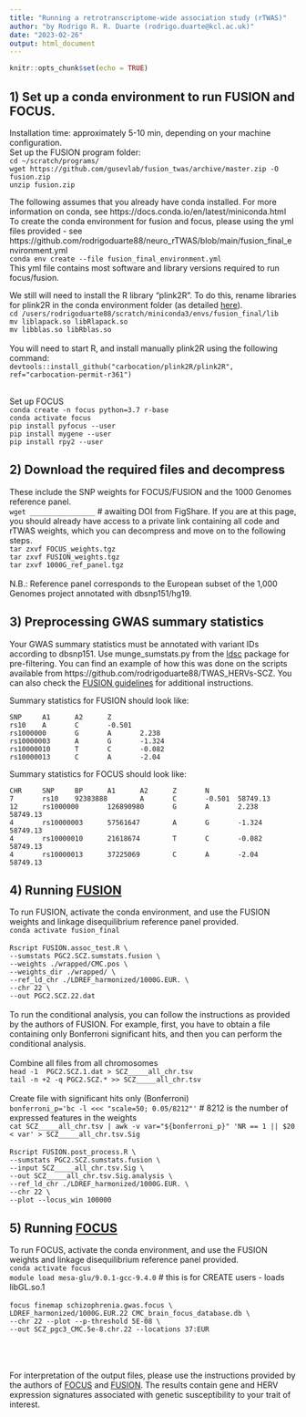 ```yaml
---
title: "Running a retrotranscriptome-wide association study (rTWAS)"
author: "by Rodrigo R. R. Duarte (rodrigo.duarte@kcl.ac.uk)"
date: "2023-02-26"
output: html_document
---
```


```r
knitr::opts_chunk$set(echo = TRUE)
```

## <b>1) Set up a conda environment to run FUSION and FOCUS. </b>
Installation time: approximately 5-10 min, depending on your machine configuration. <br>
Set up the FUSION program folder: <br>
`cd ~/scratch/programs/`<br>
`wget https://github.com/gusevlab/fusion_twas/archive/master.zip -O fusion.zip`<br>
`unzip fusion.zip`

The following assumes that you already have conda installed. For more information on conda, see https://docs.conda.io/en/latest/miniconda.html <br>
To create the conda environment for fusion and focus, please using the yml files provided - see https://github.com/rodrigoduarte88/neuro_rTWAS/blob/main/fusion_final_environment.yml <br>
`conda env create --file fusion_final_environment.yml` <br>
This yml file contains most software and library versions required to run focus/fusion.<br>

We still will need to install the R library "plink2R". To do this, rename libraries for plink2R in the conda environment folder (as detailed [here](https://stackoverflow.com/questions/64541476/cant-load-librlapack-so-librblas-so-under-conda)).<br>
`cd /users/rodrigoduarte88/scratch/miniconda3/envs/fusion_final/lib`<br>
`mv liblapack.so libRlapack.so`<br>
`mv libblas.so libRblas.so`<br>
<br>
You will need to start R, and install manually plink2R using the following command: <br>
`devtools::install_github("carbocation/plink2R/plink2R", ref="carbocation-permit-r361")` <br><br>


Set up FOCUS<br>
`conda create -n focus python=3.7 r-base` <br>
`conda activate focus` <br>
`pip install pyfocus --user` <br>
`pip install mygene --user` <br>
`pip install rpy2 --user` <br>


## <b>2) Download the required files and decompress</b>
These include the SNP weights for FOCUS/FUSION and the 1000 Genomes reference panel.
<br>
`wget ________________` # awaiting DOI from FigShare. If you are at this page, you should already have access to a private link containing all code and rTWAS weights, which you can decompress and move on to the following steps.<br> 
`tar zxvf FOCUS_weights.tgz`<br>
`tar zxvf FUSION_weights.tgz`<br>
`tar zxvf 1000G_ref_panel.tgz`<br>
<br>
N.B.: Reference panel corresponds to the European subset of the 1,000 Genomes project annotated with dbsnp151/hg19.

## <b>3) Preprocessing GWAS summary statistics</b>
Your GWAS summary statistics must be annotated with variant IDs according to dbsnp151. Use munge_sumstats.py from the [ldsc](https://github.com/bulik/ldsc) package for pre-filtering. You can find an example of how this was done on the scripts available from https://github.com/rodrigoduarte88/TWAS_HERVs-SCZ. You can also check the [FUSION guidelines](http://gusevlab.org/projects/fusion/) for additional instructions.


Summary statistics for FUSION should look like:

```
SNP     A1      A2      Z
rs10    A       C       -0.501
rs1000000       G       A       2.238
rs10000003      A       G       -1.324
rs10000010      T       C       -0.082
rs10000013      C       A       -2.04
```

Summary statistics for FOCUS should look like:

```
CHR     SNP     BP      A1      A2      Z       N
7       rs10    92383888        A       C       -0.501  58749.13
12      rs1000000       126890980       G       A       2.238   58749.13
4       rs10000003      57561647        A       G       -1.324  58749.13
4       rs10000010      21618674        T       C       -0.082  58749.13
4       rs10000013      37225069        C       A       -2.04   58749.13
```

## <b>4) Running [FUSION](http://gusevlab.org/projects/fusion/)</b>
To run FUSION, activate the conda environment, and use the FUSION weights and linkage disequilibrium reference panel provided. <br>
`conda activate fusion_final`<br>
<br>
`Rscript FUSION.assoc_test.R \`<br>
`--sumstats PGC2.SCZ.sumstats.fusion \`<br>
`--weights ./wrapped/CMC.pos \`<br>
`--weights_dir ./wrapped/ \`<br>
`--ref_ld_chr ./LDREF_harmonized/1000G.EUR. \`<br>
`--chr 22 \`<br>
`--out PGC2.SCZ.22.dat` <br>
<br>
To run the conditional analysis, you can follow the instructions as provided by the authors of FUSION. For example, first, you have to obtain a file containing only Bonferroni significant hits, and then you can perform the conditional analysis. <br>
<br>
Combine all files from all chromosomes <br>
`head -1  PGC2.SCZ.1.dat > SCZ_____all_chr.tsv`<br>
`tail -n +2 -q PGC2.SCZ.* >> SCZ_____all_chr.tsv`<br>
<br>
Create file with significant hits only (Bonferroni) <br>
`bonferroni_p='bc -l <<< "scale=50; 0.05/8212"'` # 8212 is the number of expressed features in the weights<br>
`cat SCZ_____all_chr.tsv | awk -v var="${bonferroni_p}" 'NR == 1 || $20 < var' > SCZ_____all_chr.tsv.Sig`<br>
<br>
`Rscript FUSION.post_process.R \`<br>
`--sumstats PGC2.SCZ.sumstats.fusion \`<br>
`--input SCZ_____all_chr.tsv.Sig \`<br>
`--out SCZ_____all_chr.tsv.Sig.analysis \`<br>
`--ref_ld_chr ./LDREF_harmonized/1000G.EUR. \`<br>
`--chr 22 \`<br>
`--plot --locus_win 100000`<br>

## <b>5) Running [FOCUS](https://github.com/bogdanlab/focus)</b>
To run FOCUS, activate the conda environment, and use the FUSION weights and linkage disequilibrium reference panel provided. <br>
`conda activate focus` <br>
`module load mesa-glu/9.0.1-gcc-9.4.0` # this is for CREATE users - loads libGL.so.1<br>
<br>
`focus finemap schizophrenia.gwas.focus \`<br>
`LDREF_harmonized/1000G.EUR.22 CMC_brain_focus_database.db \`<br>
`--chr 22 --plot --p-threshold 5E-08 \`<br>
`--out SCZ_pgc3_CMC.5e-8.chr.22 --locations 37:EUR`<br>
<br>
<br>
<br>

For interpretation of the output files, please use the instructions provided by the authors of [FOCUS](https://github.com/bogdanlab/focus) and [FUSION](http://gusevlab.org/projects/fusion/). The results contain gene and HERV expression signatures associated with genetic susceptibility to your trait of interest.
<br>
<br>
<br>





